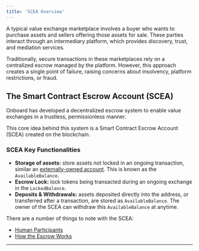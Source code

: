 ```yaml
---
title: 'SCEA Overview'
---
```


A typical value exchange marketplace involves a buyer who wants to purchase assets and sellers offering those assets for sale. These parties interact through an intermediary platform, which provides discovery, trust, and mediation services.

Traditionally, secure transactions in these marketplaces rely on a centralized escrow managed by the platform. However, this approach creates a single point of failure, raising concerns about insolvency, platform restrictions, or fraud.

## The Smart Contract Escrow Account (SCEA)

Onboard has developed a decentralized escrow system to enable value exchanges in a trustless, permissionless manner.

This core idea behind this system is a Smart Contract Escrow Account (SCEA) created on the blockchain.

### SCEA Key Functionalities

- **Storage of assets:** store assets not locked in an ongoing transaction, similar an [externally-owned account](https://google.com). This is known as the `AvailableBalance`.
- **Escrow Lock:** lock tokens being transacted during an ongoing exchange in the `LockedBalance`.
- **Deposits & Withdrawals:** assets deposited directly into the address, or transferred after a transaction, are stored as `AvailableBalance`. The owner of the SCEA can withdraw this `AvailableBalance` at anytime.

There are a number of things to note with the SCEA:

- [Human Participants](/protocol-concepts/participants)
- [How the Escrow Works](/protocol-concepts/how-it-works)

---